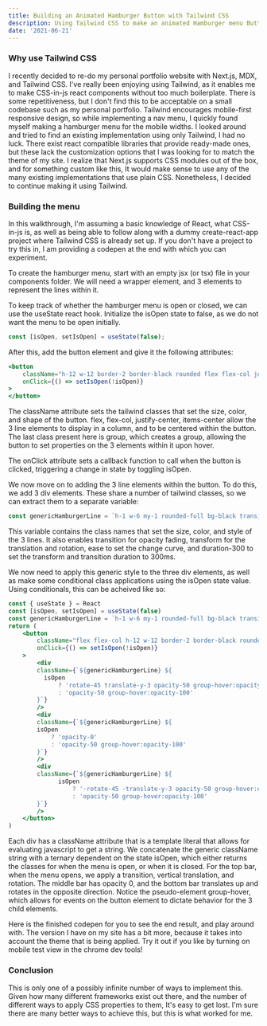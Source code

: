 ```yaml
---
title: Building an Animated Hamburger Button with Tailwind CSS
description: Using Tailwind CSS to make an animated Hamburger menu Button
date: '2021-06-21'
---
```


### Why use Tailwind CSS

I recently decided to re-do my  personal portfolio website with Next.js, MDX, and Tailwind CSS. I've really been enjoying using Tailwind, as it enables me to make CSS-in-js react components without too much boilerplate. There is some repetitiveness, but I don't find this to be acceptable on a small codebase such as my personal portfolio. Tailwind encourages mobile-first responsive design, so while implementing a nav menu, I quickly found myself making a hamburger menu for the mobile widths. I looked around and tried to find an existing implementation using only Tailwind, I had no luck. There exist react compatible libraries that provide ready-made ones, but these lack the customization options that I was looking for to match the theme of my site. I realize that Next.js supports CSS modules out of the box, and for something custom like this, It would make sense to use any of the many existing implementations that use plain CSS. Nonetheless, I decided to continue making it using Tailwind.

### Building the menu

In this walkthrough, I'm assuming a basic knowledge of React, what CSS-in-js is, as well as being able to follow along with a dummy create-react-app project where Tailwind CSS is already set up. If you don't have a project to try this in, I am providing a codepen at the end with which you can experiment.

To create the hamburger menu, start with an empty jsx (or tsx) file in your components folder. We will need a wrapper element, and 3 elements to represent the lines within it. 

To keep track of whether the hamburger menu is open or closed, we can use the useState react hook. Initialize the isOpen state to false, as we do not want the menu to be open initially.

```jsx
const [isOpen, setIsOpen] = useState(false);
```

After this, add the button element and give it the following attributes:

```jsx
<button
	className="h-12 w-12 border-2 border-black rounded flex flex-col justify-center items-center group"
	onClick={() => setIsOpen(!isOpen)}
>
</button>
```

The className attribute sets the tailwind classes that set the size, color, and shape of the button.  flex, flex-col, justify-center, items-center allow the 3 line elements to display in a column, and to be centered within the button. The last class present here is group, which creates a group, allowing the button to set properties on the 3 elements within it upon hover. 

The onClick attribute sets a callback function to call when the button is clicked, triggering a change in state by toggling isOpen. 

We now move on to adding the 3 line elements within the button. To do this, we add 3 div elements. These share a number of tailwind classes, so we can extract them to a separate variable:

```jsx
const genericHamburgerLine = `h-1 w-6 my-1 rounded-full bg-black transition ease transform duration-300`;
```

This variable contains the class names that set the size, color, and style of the 3 lines. It also enables transition for opacity fading, transform for the translation and rotation, ease to set the change curve, and duration-300 to set the transform and transition duration to 300ms.

We now need to apply this generic style to the three div elements, as well as make some conditional class applications using the isOpen state value. Using conditionals, this can be acheived like so:

```jsx
const { useState } = React
const [isOpen, setIsOpen] = useState(false)
const genericHamburgerLine = `h-1 w-6 my-1 rounded-full bg-black transition ease transform duration-300`;
return (
	<button 
		className="flex flex-col h-12 w-12 border-2 border-black rounded justify-center items-center group" 
		onClick={() => setIsOpen(!isOpen)}
	>
		<div
	    className={`${genericHamburgerLine} ${
	      isOpen
	          ? 'rotate-45 translate-y-3 opacity-50 group-hover:opacity-100'
	          : 'opacity-50 group-hover:opacity-100'
	    }`}
		/>
		<div
	    className={`${genericHamburgerLine} ${
        isOpen
            ? 'opacity-0'
            : 'opacity-50 group-hover:opacity-100'
	    }`}
		/>
		<div
	    className={`${genericHamburgerLine} ${
			  isOpen
			      ? '-rotate-45 -translate-y-3 opacity-50 group-hover:opacity-100'
			      : 'opacity-50 group-hover:opacity-100'
	    }`}
		/>
	</button>
)
```

Each div has a className attribute that is a template literal that allows for evaluating javascript to get a string. We concatenate the generic className string with a ternary dependent on the state isOpen, which either returns the classes for when the menu is open, or when it is closed. For the top bar, when the menu opens, we apply a transition, vertical translation, and rotation. The middle bar has opacity 0, and the bottom bar translates up and rotates in the opposite direction. Notice the pseudo-element group-hover, which allows for events on the button element to dictate behavior for the 3 child elements.

Here is the finished codepen for you to see the end result, and play around with. The version I have on my site has a bit more, because it takes into account the theme that is being applied. Try it out if you like by turning on mobile test view in the chrome dev tools!

<Codepen src="https://codepen.io/kstanisz/embed/NWpeKZX" />

### Conclusion

This is only one of a possibly infinite number of ways to implement this. Given how many different frameworks exist out there, and the number of different ways to apply CSS properties to them, It's easy to get lost. I'm sure there are many better ways to achieve this, but this is what worked for me.

